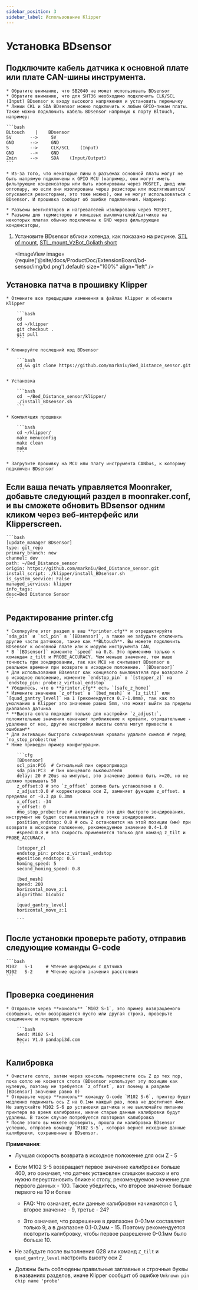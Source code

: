 ```yaml
---
sidebar_position: 3
sidebar_label: Использование Klipper
---
```





# Установка **BDsensor**

## Подключите кабель датчика к основной плате или плате CAN-шины инструмента.

    * Обратите внимание, что SB2040 не может использовать BDsensor
    * Обратите внимание, что для SHT36 необходимо подключить CLK/SCL (Input) BDsensor к входу высокого напряжения и установить перемычку
    * Линии CKL и SDA BDsensor можно подключить к любым GPIO-пинам платы. Также можно подключить кабель BDsensor напрямую к порту Bltouch, например:

    ```bash
    BLtouch    |    BDsensor
    5V       -->     5V
    GND      -->     GND
    S        -->     CLK/SCL    (Input)
    GND      -->     GND
    Zmin     -->     SDA    (Input/Output) 
    ```

    * Из-за того, что некоторые пины в разъемах основной платы могут не быть напрямую подключены к GPIO MCU (например, они могут иметь фильтрующие конденсаторы или быть изолированы через MOSFET, диод или оптопару, но если они изолированы через резисторы или подтягиваются/опускаются резисторами, это тоже можно), они не могут использоваться с BDsensor. И прошивка сообщит об ошибке подключения. Например:

    * Разъемы вентиляторов и нагревателей изолированы через MOSFET,
    * Разъемы для термисторов и концевых выключателей/датчиков на некоторых платах обычно подключены к GND через фильтрующие конденсаторы,

1. Установите BDsensor вблизи хотенда, как показано на рисунке. [STL of mount](https://www.thingiverse.com/thing:6098131), [STL_mount_VzBot_Goliath short](https://discord.com/channels/829828765512106054/1163237892957671424)

    <ImageView image={require('@site/docs/ProductDoc/ExtensionBoard/bd-sensor/img/bd.png').default} size="100%" align="left" />


## Установка патча в прошивку Klipper

    * Отмените все предыдущие изменения в файлах Klipper и обновите Klipper

        ```bash
        cd
        cd ~/klipper
        git checkout .
        git pull
        ```

    * Клонируйте последний код BDsensor

        ```bash
        cd && git clone https://github.com/markniu/Bed_Distance_sensor.git
        ```

    * Установка

        ```bash
        cd  ~/Bed_Distance_sensor/klipper/
        ./install_BDsensor.sh
        ```

    * Компиляция прошивки

        ```bash
        cd ~/klipper/
        make menuconfig
        make clean
        make
        ```

    * Загрузите прошивку на MCU или плату инструмента CANbus, к которому подключен BDsensor

## Если ваша печать управляется Moonraker, добавьте следующий раздел в moonraker.conf, и вы сможете обновить BDsensor одним кликом через веб-интерфейс или Klipperscreen.

    ```bash
    [update_manager BDsensor]
    type: git_repo
    primary_branch: new
    channel: dev
    path: ~/Bed_Distance_sensor
    origin: https://github.com/markniu/Bed_Distance_sensor.git
    install_script: ./klipper/install_BDsensor.sh
    is_system_service: False
    managed_services: klipper
    info_tags:
    desc=Bed Distance Sensor
    ```

## Редактирование printer.cfg

    * Скопируйте этот раздел в ваш **printer.cfg** и отредактируйте `sda_pin` и `scl_pin` в `[BDsensor]`, а также не забудьте отключить другие части датчиков, такие как **BLtouch**. Вы можете подключить BDsensor к основной плате или к модулю инструмента CAN,
    * В `[BDsensor]` измените `speed` на 0.8. Это применимо только к командам z_tilt и PROBE_ACCURACY. Чем меньше значение, тем выше точность при зондировании, так как MCU не считывает BDsensor в реальном времени при возврате в исходное положение. `[BDsensor]`
    * Для использования BDsensor как концевого выключателя при возврате Z в исходное положение, измените `endstop_pin` в `[stepper_z]` на `endstop_pin: probe:z_virtual_endstop`
    * Убедитесь, что в **printer.cfg** есть `[safe_z_home]` 
    * Измените значение `z_offset` в `[bed_mesh]` и `[z_tilt]` или `[quad_gantry_level]` на 1 (рекомендуется 0.7-1.0mm), так как по умолчанию в Klipper это значение равно 5mm, что может выйти за пределы диапазона датчика
    * **Высота сопла подходит только для настройки `z_adjust:`, положительные значения означают приближение к кровати, отрицательные - удаление от нее, другие настройки высоты сопла могут привести к ошибкам**
    * Для активации быстрого сканирования кровати удалите символ # перед `no_stop_probe:true`
    * Ниже приведен пример конфигурации.

        ```cfg
        [BDsensor] 
        scl_pin:PC6  # Сигнальный пин сервопривода
        sda_pin:PC3  # Пин концевого выключателя
        delay: 20 # 20us на импульс, это значение должно быть >=20, но не должно превышать 50
        z_offset:0 # это `z_offset` должно быть установлено в 0. 
        z_adjust:0.0 # корректировка оси Z, заменяет функцию z_offset. в пределах от -0.3 до 0.3mm
        x_offset: -34
        y_offset: 0
        #no_stop_probe:true # активируйте это для быстрого зондирования, инструмент не будет останавливаться в точке зондирования.
        position_endstop: 0.8 # ось Z остановится на этой позиции (мм) при возврате в исходное положение, рекомендуемое значение 0.4~1.0
        #speed:0.8 # эта скорость применяется только для команд z_tilt и PROBE_ACCURACY.

        [stepper_z]
        endstop_pin: probe:z_virtual_endstop 
        #position_endstop: 0.5
        homing_speed: 5
        second_homing_speed: 0.8

        [bed_mesh]
        speed: 200
        horizontal_move_z:1
        algorithm: bicubic

        [quad_gantry_level]
        horizontal_move_z:1

        ```

## После установки проверьте работу, отправив следующие команды G-code

    ```bash
    M102   S-1     # Чтение информации с датчика
    M102   S-2     # Чтение одного значения расстояния
    ```

## Проверка соединения

    * Отправьте через **консоль** `M102 S-1`, это пример возвращаемого сообщения, если возвращается пусто или другая строка, проверьте соединение и порядок проводов

        ```bash
        Send: M102 S-1
        Recv: V1.0 pandapi3d.com
        ```

## Калибровка

    * Очистите сопло, затем через консоль переместите ось Z до тех пор, пока сопло не коснется стола (BDsensor использует эту позицию как нулевую, поэтому не требуется `z_offset`, вот почему в разделе [BDsensor] значение равно 0)
    * Отправьте через **консоль** команду G-code `M102 S-6`, принтер будет медленно поднимать ось Z на 0.1мм каждый раз, пока не достигнет 4мм. Не запускайте M102 S-6 до установки датчика и не выключайте питание принтера во время калибровки, иначе старые данные калибровки будут удалены. В таком случае потребуется повторная калибровка
    * После этого вы можете проверить, прошла ли калибровка BDsensor успешно, отправив команду `M102 S-5`, которая вернет исходные данные калибровки, сохраненные в BDsensor.

**Примечания**:

* Лучшая скорость возврата в исходное положение для оси Z - 5

* Если M102 S-5 возвращает первое значение калибровки больше 400, это означает, что датчик установлен слишком высоко и его нужно переустановить ближе к столу, рекомендуемое значение для первого данных - 100. Также убедитесь, что второе значение больше первого на 10 и более

  * FAQ: Что означает, если данные калибровки начинаются с 1, второе значение - 9, третье - 24?

  * Это означает, что разрешение в диапазоне 0-0.1мм составляет только 9, а в диапазоне 0.1-0.2мм - 15. Поэтому рекомендуется повторить калибровку, чтобы первое разрешение 0-0.1мм было больше 10.

* Не забудьте после выполнения G28 или команд `Z_tilt` и `quad_gantry_level` настроить высоту оси Z

* Должны быть соблюдены правильные заглавные и строчные буквы в названиях разделов, иначе Klipper сообщит об ошибке `Unknown pin chip name 'probe'`